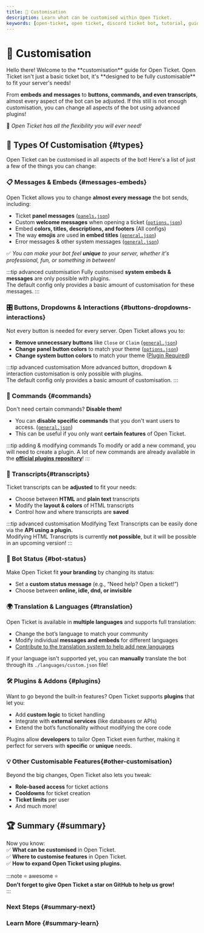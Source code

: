 ```yaml
---
title: 🎨 Customisation
description: Learn what can be customised within Open Ticket.
keywords: [open-ticket, open ticket, discord ticket bot, tutorial, guide, article, advanced, customisation]
---
```

<head>
    <link rel="apple-touch-icon" href="/img/logo_vertical.png"/>
</head>

# 🎨 Customisation
<FlexHorizontal>
<div style={{width:"50%"}} className="otdocs-flex-mobile-width">
Hello there! Welcome to the **customisation** guide for Open Ticket.
Open Ticket isn't just a basic ticket bot, it's <C color="blue">**designed to be fully customisable**</C> to fit your server's needs!  

From **embeds and messages** to **buttons, commands, and even transcripts**, almost every aspect of the bot can be adjusted.
If this still is not enough customisation, you can change all aspects of the bot using advanced plugins!

🎉 *Open Ticket has all the flexibility you will ever need!*
</div>
<div style={{width:"50%"}} className="otdocs-flex-mobile-width">
    <StyledTitle title="Customisation" description="Make Open Ticket fit your server's style!"></StyledTitle>
</div>
</FlexHorizontal>

<Divider></Divider>
## 🎨 Types Of Customisation \{#types}
Open Ticket can be customised in all aspects of the bot! Here's a list of just a few of the things you can change:

### 📋 Messages & Embeds \{#messages-embeds}
Open Ticket allows you to change **almost every message** the bot sends, including:  

- Ticket **panel messages** ([`panels.json`](/docs/reference/config/panels.mdx))
- Custom **welcome messages** when opening a ticket ([`options.json`](/docs/reference/config/options.mdx))
- Embed **colors, titles, descriptions, and footers** (All configs)
- The way **emojis** are used **in embed titles** ([`general.json`](/docs/reference/config/general.mdx))
- Error messages & other system messages ([`general.json`](/docs/reference/config/general.mdx))

✅ *You can make your bot feel **unique** to your server, whether it's professional, fun, or something in between!*

:::tip advanced customisation
Fully customised **system embeds & messages** are only possible with plugins.  
The default config only provides a basic amount of customisation for these messages.
:::

### 🎛️ Buttons, Dropdowns & Interactions \{#buttons-dropdowns-interactions}
Not every button is needed for every server. Open Ticket allows you to:  

- **Remove unnecessary buttons** like `Close` or `Claim` ([`general.json`](/docs/reference/config/general.mdx))
- **Change panel button colors** to match your theme ([`options.json`](/docs/reference/config/options.mdx))
- **Change system button colors** to match your theme ([Plugin Required](https://odplugins.dj-dj.be/tree/main/open-ticket/ot-customise-buttons))

:::tip advanced customisation
More advanced button, dropdown & interaction customisation is only possible with plugins.  
The default config only provides a basic amount of customisation.
:::

### 📢 Commands \{#commands}
Don't need certain commands? **Disable them!**  

- You can **disable specific commands** that you don't want users to access. ([`general.json`](/docs/reference/config/general.mdx))
- This can be useful if you only want **certain features** of Open Ticket.

:::tip adding & modifying commands
To modify or add a new command, you will need to create a plugin.
A lot of new commands are already available in the [**official plugins repository**](https://odplugins.dj-dj.be/tree/main/open-ticket/)!
:::

### 📄 Transcripts\{#transcripts}
Ticket transcripts can be **adjusted** to fit your needs:  

- Choose between **HTML** and **plain text** transcripts  
- Modify the **layout & colors** of HTML transcripts  
- Control how and where transcripts are **saved**  

:::tip advanced customisation
Modifying Text Transcripts can be easily done via the **API using a plugin.**  
Modifying HTML Transcripts is currently **not possible**, but it will be possible in an upcoming version!
:::

### 🔄 Bot Status \{#bot-status}
Make Open Ticket fit **your branding** by changing its status:  

- Set a **custom status message** (e.g., “Need help? Open a ticket!”)  
- Choose between **online, idle, dnd, or invisible**  

### 🌍 Translation & Languages \{#translation}
Open Ticket is available in **multiple languages** and supports full translation:  

- Change the bot’s language to match your community  
- Modify individual **messages and embeds** for different languages  
- [Contribute to the translation system to help add new languages](https://otgithub.dj-dj.be/tree/dev/.github/CONTRIBUTING.md)  

If your language isn't supported yet, you can **manually** translate the bot through its `./languages/custom.json` file!  

### 🛠️ Plugins & Addons \{#plugins}
Want to go beyond the built-in features? Open Ticket supports **plugins** that let you:  

- Add **custom logic** to ticket handling  
- Integrate with **external services** (like databases or APIs)  
- Extend the bot’s functionality without modifying the core code  

Plugins allow **developers** to tailor Open Ticket even further, making it perfect for servers with **specific** or **unique** needs.  

### 💡 Other Customisable Features\{#other-customisation}
Beyond the big changes, Open Ticket also lets you tweak:  

- **Role-based access** for ticket actions  
- **Cooldowns** for ticket creation  
- **Ticket limits** per user  
- And much more!

<Divider></Divider>  
## 🏆 Summary \{#summary}  
Now you know:  
✅ **What can be customised** in Open Ticket.  
✅ **Where to customise features** in Open Ticket.  
✅ **How to expand Open Ticket using plugins.**  

:::note ⭐ awesome ⭐  
**Don't forget to give Open Ticket a star on GitHub to help us grow!**  
:::

### Next Steps \{#summary-next}  
<LinkBlock mode="emoji" emoji="⚡" url="/docs/guides/advanced/optimizations" isdoc="true" name="Server Optimizations" description="Optimise Open Ticket for large servers with plugins and best practices."/>  
<LinkBlock mode="emoji" emoji="🗄️" url="/docs/guides/advanced/database-management" isdoc="true" name="Database Management" description="Understand how to read, modify & transfer the Open Ticket database and how use database plugins."/>  

### Learn More \{#summary-learn}  
<LinkBlock mode="emoji" emoji="💻" url="/docs/framework/get-started" isdoc="true" name="Create Plugins" description="Start developing Open Ticket plugins."/>  
<LinkBlock mode="emoji" emoji="📘" url="/docs/reference/get-started" isdoc="true" name="API Reference" description="Dive into the Open Ticket API for more advanced customization."/>  
<LinkBlock mode="emoji" emoji="🗺️" url="/docs/guides/roadmap" isdoc="true" name="Public Roadmap" description="View features that will be added in the future or help with contributing."/>  
<LinkBlock mode="image" image="/img/logo/discord.png" isdoc="false" url="https://discord.dj-dj.be" name="Discord Server" description="Join our community for support and feature discussions."/>